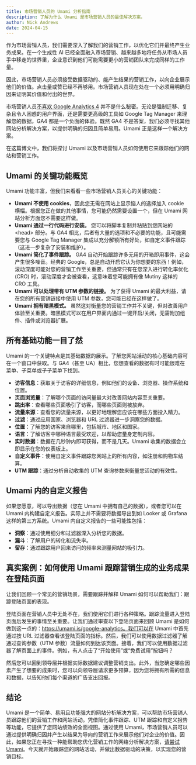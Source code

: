 ```yaml
---
title: 市场营销人员的 Umami 分析指南
description: 了解为什么 Umami 是市场营销人员的最佳解决方案。
author: Nick Andrews
date: 2024-04-15
---
```


作为市场营销人员，我们需要深入了解我们的营销工作，以优化它们并最终产生业务成果。在一个生成性 AI 已经全面融入市场营销、越来越多地将任务从市场人员手中移走的世界里，企业意识到他们可能需要更小的营销团队来完成同样的工作量。

因此，市场营销人员必须接受数据驱动的、能产生结果的营销工作，以向企业展示他们的价值。点击量或赞已经不再够用。市场营销人员现在处在一个必须用明确归因来证明其价值和付出的世界。

市场营销人员[不喜欢 Google Analytics 4](https://searchengineland.com/google-analytics-4-we-hate-428942) 并不是什么秘密。无论是强制迁移、复杂且令人困惑的用户界面，还是需要更高级的工具如 Google Tag Manager 来理解您的数据，GA4 都是一个负面的体验。既然 GA4 不是答案，我们必须寻找其他网站分析解决方案，以提供明确的归因且简单易用。Umami 正是这样一个解决方案。

在这篇博文中，我们将探讨 Umami 以及市场营销人员如何使用它来跟踪他们的网站和营销工作。

## Umami 的关键功能概览

Umami 功能丰富，但我们来看看一些市场营销人员关心的关键功能：

- **Umami 不使用 cookies**，因此您无需在网站上显示恼人的选择加入 cookie 横幅。根据您正在做的其他事情，您可能仍然需要设置一个，但在 Umami 网站分析方面您不需要这样做。
- **Umami 通过一行代码进行安装。** 您可以将脚本复制并粘贴到您网站的 &lt;head&gt; 部分。与 GA4 相比，后者有大量的选项和不必要的功能，且可能需要您与 Google Tag Manager 集成以充分解锁所有好处，如自定义事件跟踪（这进一步复杂了安装和维护）。
- **Umami 简化了事件跟踪。** GA4 自动开始跟踪许多无用的开箱即用事件，这会产生很多噪音。经典的 Google，总是自动开启它认为你想要的东西！例如，滚动深度可能对您的营销工作至关重要，但通常只有在您深入进行转化率优化 (CRO) 时，滚动深度才会被查看，这意味着您可能拥有像 Mutiny 这样的 CRO 工具。
- **Umami 可以处理带有 UTM 参数的链接。** 为了获得 Umami 的最大利益，请在您的所有营销链接中使用 UTM 参数，您可能已经在这样做了。
- **Umami 拥有暗黑模式。** 虽然这对衡量您的营销工作并不关键，但对改善用户体验至关重要。暗黑模式可以在用户界面内通过一键开启/关闭，无需附加组件、插件或浏览器扩展。

## 所有基础功能一目了然

Umami 的一个关键特点是其基础数据的展示。了解您网站活动的核心基础内容可在一个窗口中获取。与 GA4（甚至 UA）相比，您想查看的数据有时可能很难在菜单、子菜单或子子菜单下找到。

- **访客信息**：获取关于访客的详细信息，例如他们的设备、浏览器、操作系统和位置。
- **页面浏览量**：了解哪个页面的访问量最大对改善网站内容至关重要。
- **跳出率**：查看哪些页面吸引了访客，而哪些页面则被放弃。
- **流量来源**：查看您的流量来源，以更好地理解您应该在哪些方面投入精力。
- **过滤**：通过应用国家、浏览器和 URL 过滤器进一步洞察您的数据。
- **位置**：了解您的访客来自哪里，包括城市、地区和国家。
- **语言**：了解访客中哪种语言最受欢迎，以帮助您量身定制内容。
- **实时数据**：数据在几秒钟内即可获得，而不是几天。Umami 收集的数据会立即显示在您的仪表板上。
- **自定义事件**：使用自定义事件跟踪您网站上的所有内容，如注册和购物车结算。
- **UTM 跟踪**：通过分析自动收集的 UTM 查询参数来衡量您活动的有效性。

## Umami 内的自定义报告

如果您愿意，可以导出数据（您在 Umami 中拥有自己的数据），或者您可以在 Umami 内构建自定义报告。实际上并不需要将数据导出到如 Looker 或 Grafana 这样的第三方系统。Umami 内自定义报告的一些可能性包括：

- **洞察**：通过使用细分和过滤器深入分析您的数据。
- **漏斗**：了解用户的转化和流失率。
- **留存**：通过跟踪用户回来访问的频率来测量网站的吸引力。

## 真实案例：如何使用 Umami 跟踪营销生成的业务成果在登陆页面

让我们回顾一个常见的营销场景，需要跟踪并解释 Umami 如何可以帮助我们：跟踪登陆页面的表现。

登陆页面在营销人员中无处不在，我们使用它们进行各种策略。跟踪流量进入登陆页面后发生的事情至关重要。让我们通过审查以下登陆页面来回顾 Umami 是如何做到这一点的：https://umami.is/google-analytics。我们可以在 Umami 中首先通过按 URL 过滤器查看该登陆页面的指标。然后，我们可以使用数据过滤器了解通过查询参数（UTM 参数）流量如何到达该页面。接着，我们可以使用数据过滤器了解页面上的事件。例如，有人点击了“开始使用”或“免费试用”按钮吗？

然后您可以回到领导层并根据实际数据建议调整营销支出。此外，当您确定哪些因素产生了想要的成果时，您可以向领导层请求更多预算，因为您将拥有所需的信息和数据，以告知他们每个渠道的广告支出回报。

## 结论

Umami 是一个简单、易用且功能强大的网站分析解决方案，可以帮助市场营销人员跟踪他们的营销工作和网站活动。凭借简化事件跟踪、UTM 跟踪和自定义报告等功能，它提供了您网站绩效的全面视图。通过使用 Umami，市场营销人员可以通过提供明确归因并产生以结果为导向的营销工作来展示他们对企业的价值。因此，如果您正在寻找一种能帮助您优化营销工作的网络分析解决方案，[请尝试 Umami](https://cloud.umami.is/signup?utm_source=umami-internal&utm_medium=blog&utm_campaign=marketers-guide-to-umami-analytics)。今天就开始跟踪您的网站活动，并做出数据驱动的决策，以实现您的营销目标。